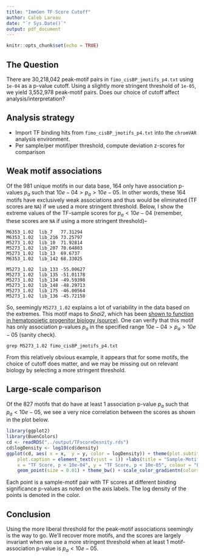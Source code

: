 ```yaml
---
title: "ImmGen TF Score Cutoff"
author: Caleb Lareau
date: "`r Sys.Date()`"
output: pdf_document
---
```


```r
knitr::opts_chunk$set(echo = TRUE)
```

## The Question

There are 30,218,042 peak-motif pairs in `fimo_cisBP_jmotifs_p4.txt` using `1e-04` as a p-value cutoff. Using a slightly more stringent threshold of `1e-05`, we yield 3,552,978 peak-motif pairs. Does our choice of cutoff affect analysis/interpretation?  

## Analysis strategy

- Import TF binding hits from `fimo_cisBP_jmotifs_p4.txt` into the `chromVAR` analysis environment.
- Per sample/per motif/per threshold, compute deviation z-scores for comparison

## Weak motif associations
Of the 981 unique motifs in our data base, 164 only have association p-values $p_a$ such that $10e-04 > p_a > 10e-05$. In other words, these 164 motifs  have exclusively weak associations and thus would be eliminated (TF scores are `NA`) if we used a more stringent threshold. Below, I show the extreme values of the TF-sample scores for $p_a < 10e-04$ (remember, these scores are `NA` if using a more stringent threshold)--

```
M6353_1.02	lib_7	77.31294
M6353_1.02	lib_216	73.25797
M5273_1.02	lib_10	71.92814
M5273_1.02	lib_207	70.64803
M5273_1.02	lib_13	69.6737
M6353_1.02	lib_142	68.33025
		
M5273_1.02	lib_133	-55.00627
M5273_1.02	lib_135	-51.01178
M5273_1.02	lib_134	-49.59398
M5273_1.02	lib_148	-48.29713
M5273_1.02	lib_175	-46.00564
M5273_1.02	lib_136	-45.72158
```

So, seemingly `M5273_1.02` explains a lot of variability in the data based on the extremes. This motif maps to *Snai2*, which has been [shown to function in hematopoietic progenitor biology (source)](http://gradworks.umi.com/37/27/3727393.html). One can verify that this motif has only  association p-values $p_a$ in the specified range $10e-04 > p_a > 10e-05$ (sanity check). 

```
grep M5273_1.02 fimo_cisBP_jmotifs_p4.txt
```

From this relatively obvious example, it appears that for some motifs, the choice of cutoff does matter, and we may be missing out on relevant biology by selecting a more stringent threshold. 

## Large-scale comparison
Of the 827 motifs that do have at least 1 association p-value $p_a$ such that $p_a < 10e-05$, we see a very nice correlation between the scores as shown in the plot below. 

```r
library(ggplot2)
library(BuenColors)
cd <- readRDS("../output/TFscoreDesnity.rds")
cd$logDensity <- log10(cd$density)
ggplot(cd, aes( x = x,  y = y, color = logDensity)) + theme(plot.subtitle = element_text(vjust = 1), 
    plot.caption = element_text(vjust = 1)) +labs(title = "Sample-Motif TF Score Threshold Comparison", 
    x = "TF Score, p < 10e-04", y = "TF Score, p < 10e-05", colour = "Log Density") + 
    geom_point(size = 0.01) + theme_bw() + scale_color_gradientn(colors = jdb_palette("samba_night"))
```
Each point is a sample-motif pair with TF scores at different binding significance p-values as noted on the axis labels. The log density of the points is denoted in the color.

## Conclusion
Using the more liberal threshold for the peak-motif associations seemingly is the way to go. We'll recover more motifs, and the scores are largely invariant when we use a more stringent threshold when at least 1 motif-association p-value is $p_a < 10e-05$.